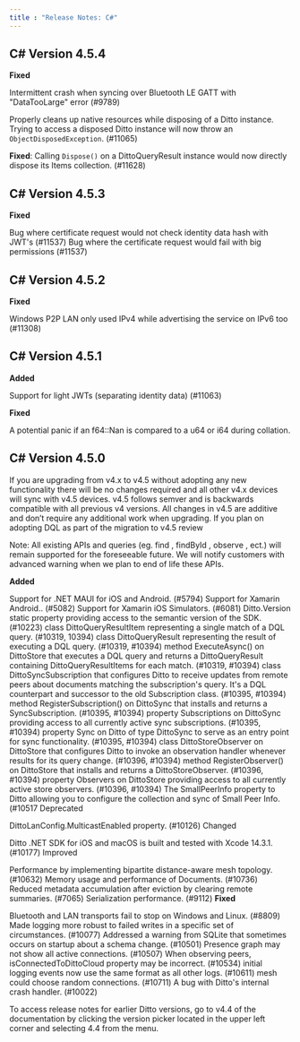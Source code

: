 ```yaml
---
title : "Release Notes: C#"
---
```



## C# Version 4.5.4
**Fixed**

Intermittent crash when syncing over Bluetooth LE GATT with "DataTooLarge" error (#9789)

Properly cleans up native resources while disposing of a Ditto instance. Trying to access a disposed Ditto instance will now throw an `ObjectDisposedException`. (#11065)

**Fixed**: Calling `Dispose()` on a DittoQueryResult instance would now directly dispose its Items collection. (#11628)

## C# Version 4.5.3
****Fixed****

Bug where certificate request would not check identity data hash with JWT's (#11537)
Bug where the certificate request would fail with big permissions (#11537)
## C# Version 4.5.2
**Fixed**

Windows P2P LAN only used IPv4 while advertising the service on IPv6 too (#11308)

## C# Version 4.5.1
**Added**

Support for light JWTs (separating identity data) (#11063)

**Fixed**

A potential panic if an f64::Nan is compared to a u64 or i64 during collation.
## C# Version 4.5.0
<Info>
If you are upgrading from v4.x to v4.5 without adopting any new functionality there will be no changes required and all other v4.x devices will sync with v4.5 devices.
v4.5 follows semver and is backwards compatible with all previous v4 versions. All changes in v4.5 are additive and don’t require any additional work when upgrading.
</Info>

<Note>
If you plan on adopting DQL as part of the migration to v4.5 review

Note: All existing APIs and queries (eg. find , findById , observe , ect.) will remain supported for the foreseeable future. We will notify customers with advanced warning when we plan to end of life these APIs.
</Note>

**Added**

Support for .NET MAUI for iOS and Android. (#5794)
Support for Xamarin Android.. (#5082)
Support for Xamarin iOS Simulators. (#6081)
Ditto.Version static property providing access to the semantic version of the SDK. (#10223)
class DittoQueryResultItem representing a single match of a DQL query. (#10319, 10394)
class DittoQueryResult representing the result of executing a DQL query. (#10319, #10394)
method ExecuteAsync() on DittoStore that executes a DQL query and returns a DittoQueryResult containing DittoQueryResultItems for each match. (#10319, #10394)
class DittoSyncSubscription that configures Ditto to receive updates from remote peers about documents matching the subscription's query. It's a DQL counterpart and successor to the old Subscription class. (#10395, #10394)
method RegisterSubscription() on DittoSync that installs and returns a SyncSubscription. (#10395, #10394)
property Subscriptions on DittoSync providing access to all currently active sync subscriptions. (#10395, #10394)
property Sync on Ditto of type DittoSync to serve as an entry point for sync functionality. (#10395, #10394)
class DittoStoreObserver on DittoStore that configures Ditto to invoke an observation handler whenever results for its query change. (#10396, #10394)
method RegisterObserver() on DittoStore that installs and returns a DittoStoreObserver. (#10396, #10394)
property Observers on DittoStore providing access to all currently active store observers. (#10396, #10394)
The SmallPeerInfo property to Ditto allowing you to configure the collection and sync of Small Peer Info. (#10517
Deprecated

DittoLanConfig.MulticastEnabled property. (#10126)
Changed

Ditto .NET SDK for iOS and macOS is built and tested with Xcode 14.3.1. (#10177)
Improved

Performance by implementing bipartite distance-aware mesh topology. (#10632)
Memory usage and performance of Documents. (#10736)
Reduced metadata accumulation after eviction by clearing remote summaries. (#7065)
Serialization performance. (#9112)
**Fixed**

Bluetooth and LAN transports fail to stop on Windows and Linux. (#8809)
Made logging more robust to failed writes in a specific set of circumstances. (#10077)
Addressed a warning from SQLite that sometimes occurs on startup about a schema change. (#10501)
Presence graph may not show all active connections. (#10507)
When observing peers, isConnectedToDittoCloud property may be incorrect. (#10534)
initial logging events now use the same format as all other logs. (#10611)
mesh could choose random connections. (#10711)
A bug with Ditto's internal crash handler. (#10022)

<Info>
To access release notes for earlier Ditto versions, go to v4.4 of the documentation by clicking the version picker located in the upper left corner and selecting 4.4 from the menu.
</Info>
